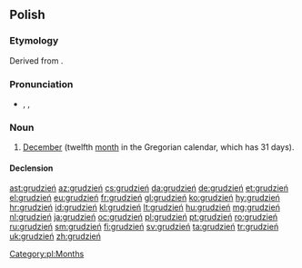 ==Polish==

===Etymology===
Derived from {{term|gruda||clod of earth|lang=pl}}.

===Pronunciation===
* {{IPA|/ˈɡrudʑeɲ/|lang=pl}}, {{X-SAMPA|/"grudz'en'/|lang=pl}}, {{X-SAMPA|/"grudz\eJ/}}
*: {{audio|pl-grudzień.ogg|audio}}

===Noun===
{{pl-noun|m}}

# [[December]] (twelfth [[month]] in the Gregorian calendar, which has 31 days).

====Declension====
{{pl-decl-noun
|grudzień|grudnie
|grudnia|grudni
|grudniowi|grudniom
|grudzień|grudnie
|grudniem|grudniami
|grudniu|grudniach
|grudniu|grudnie
}}

[[Category:pl:Months]]

[[ast:grudzień]]
[[az:grudzień]]
[[cs:grudzień]]
[[da:grudzień]]
[[de:grudzień]]
[[et:grudzień]]
[[el:grudzień]]
[[eu:grudzień]]
[[fr:grudzień]]
[[gl:grudzień]]
[[ko:grudzień]]
[[hy:grudzień]]
[[hr:grudzień]]
[[id:grudzień]]
[[kl:grudzień]]
[[lt:grudzień]]
[[hu:grudzień]]
[[mg:grudzień]]
[[nl:grudzień]]
[[ja:grudzień]]
[[oc:grudzień]]
[[pl:grudzień]]
[[pt:grudzień]]
[[ro:grudzień]]
[[ru:grudzień]]
[[sm:grudzień]]
[[fi:grudzień]]
[[sv:grudzień]]
[[ta:grudzień]]
[[tr:grudzień]]
[[uk:grudzień]]
[[zh:grudzień]]
